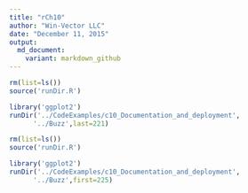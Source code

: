 ```yaml
---
title: "rCh10"
author: "Win-Vector LLC"
date: "December 11, 2015"
output:
  md_document:
    variant: markdown_github
---
```


```r
rm(list=ls())
source('runDir.R')
```

```r
library('ggplot2')
runDir('../CodeExamples/c10_Documentation_and_deployment',
      '../Buzz',last=221)
```

```r
rm(list=ls())
source('runDir.R')
```

```r
library('ggplot2')
runDir('../CodeExamples/c10_Documentation_and_deployment',
      '../Buzz',first=225)
```